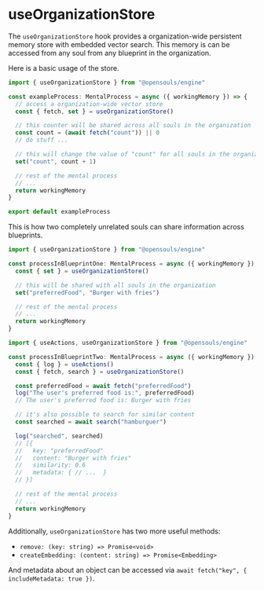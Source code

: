 # useOrganizationStore

The `useOrganizationStore` hook provides a organization-wide persistent memory store with embedded vector search. This memory is can be accessed from any soul from any blueprint in the organization.

Here is a basic usage of the store.

```typescript filename="exampleProcess.ts" {1,5-12}
import { useOrganizationStore } from "@opensouls/engine"

const exampleProcess: MentalProcess = async ({ workingMemory }) => {
  // access a organization-wide vector store
  const { fetch, set } = useOrganizationStore()

  // this counter will be shared across all souls in the organization
  const count = (await fetch("count")) || 0
  // do stuff ...

  // this will change the value of "count" for all souls in the organization
  set("count", count + 1)

  // rest of the mental process
  // ...
  return workingMemory
}

export default exampleProcess
```

This is how two completely unrelated souls can share information across blueprints.

```typescript filename="processInBlueprintOne.ts" {1,4-7}
import { useOrganizationStore } from "@opensouls/engine"

const processInBlueprintOne: MentalProcess = async ({ workingMemory }) => {
  const { set } = useOrganizationStore()

  // this will be shared with all souls in the organization
  set("preferredFood", "Burger with fries")

  // rest of the mental process
  // ...
  return workingMemory
}
```

```typescript filename="processInBlueprintTwo.ts" {1,5-20}
import { useActions, useOrganizationStore } from "@opensouls/engine"

const processInBlueprintTwo: MentalProcess = async ({ workingMemory }) => {
  const { log } = useActions()
  const { fetch, search } = useOrganizationStore()

  const preferredFood = await fetch("preferredFood")
  log("The user's preferred food is:", preferredFood)
  // The user's preferred food is: Burger with fries

  // it's also possible to search for similar content
  const searched = await search("hamburguer")

  log("searched", searched)
  // [{
  //   key: "preferredFood"
  //   content: "Burger with fries"
  //   similarity: 0.6
  //   metadata: { // ...  }
  // }]

  // rest of the mental process
  // ...
  return workingMemory
}
```

Additionally, `useOrganizationStore` has two more useful methods:
- `remove: (key: string) => Promise<void>`
- `createEmbedding: (content: string) => Promise<Embedding>`

And metadata about an object can be accessed via `await fetch("key", { includeMetadata: true })`.